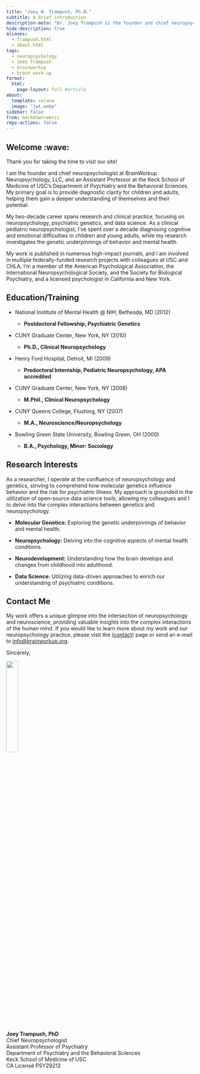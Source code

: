 ```yaml
---
title: "Joey W. Trampush, Ph.D."
subtitle: A brief introduction
description-meta: "Dr. Joey Trampush is the founder and chief neuropsychologist at BrainWorkup, LLC, and an Assistant Professor of Psychiatry and the Behavioral Sciences at the Keck School of Medicine of USC. With over two decades of experience in pediatric neuropsychology, Dr. Trampush specializes in integrating molecular genetics with neuropsychology to understand behavior and psychiatric illness risk. His clinical expertise focuses on evaluating and diagnosing cognitive, learning, and emotional difficulties in children and young adults. He conducts research in molecular genetics, neuropsychology, neurodevelopment, and data science, aimed at enhancing our comprehension of psychiatric conditions and developmental trajectories."
hide-description: true
aliases:
  - trampush.html
  - about.html
tags:
  - neuropsychology
  - Joey Trampush
  - brainworkup
  - brain work-up
format:
  html:
    page-layout: full #article
about:
  template: solana
  image: "jwt.webp"
sidebar: false
from: markdown+emoji
repo-actions: false
---
```


## Welcome :wave:

Thank you for taking the time to visit our site!

I am the founder and chief neuropsychologist at BrainWorkup Neuropsychology,
LLC, and an Assistant Professor at the Keck School of Medicine of USC's
Department of Psychiatry and the Behavioral Sciences. My primary goal is to provide diagnostic clarity for children and adults, helping them gain a deeper understanding of themselves and their potential.

My two-decade career spans research and clinical practice, focusing on neuropsychology, psychiatric genetics, and data science. As a clinical pediatric neuropsychologist, I've spent over a decade diagnosing cognitive and emotional difficulties in children and young adults, while my research investigates the genetic underpinnings of behavior and mental health.

My work is published in numerous high-impact journals, and I am involved in multiple federally-funded research projects with colleagues at USC and CHLA. I'm a member of the American Psychological Association, the International Neuropsychological Society, and the Society for Biological Psychiatry, and a licensed psychologist in California and New York.

## Education/Training

-   National Institute of Mental Health \@ NIH, Bethesda, MD (2012)

    -   **Postdoctoral Fellowship, Psychiatric Genetics**

-   CUNY Graduate Center, New York, NY (2010)

    -   **Ph.D., Clinical Neuropsychology**

-   Henry Ford Hospital, Detroit, MI (2009)

    -   **Predoctoral Internship, Pediatric Neuropsychology, APA accredited**

-   CUNY Graduate Center, New York, NY (2008)

    -   **M.Phil., Clinical Neuropsychology**

-   CUNY Queens College, Flushing, NY (2007)

    -   **M.A., Neuroscience/Neuropsychology**

-   Bowling Green State University, Bowling Green, OH (2000)

    -   **B.A., Psychology, Minor: Sociology**

## Research Interests

As a researcher, I operate at the confluence of neuropsychology and genetics, striving to comprehend how molecular genetics influence behavior and the risk for psychiatric illness.
My approach is grounded in the utilization of open-source data science tools, allowing my colleagues and I to delve into the complex interactions between genetics and neuropsychology.

-   **Molecular Genetics:** Exploring the genetic underpinnings of behavior and mental health.

-   **Neuropsychology:** Delving into the cognitive aspects of mental health conditions.

-   **Neurodevelopment:** Understanding how the brain develops and changes from childhood into adulthood.

-   **Data Science:** Utilizing data-driven approaches to enrich our understanding of psychiatric conditions.

## Contact Me

My work offers a unique glimpse into the intersection of neuropsychology and
neuroscience, providing valuable insights into the complex interactions of the
human mind. If you would like to learn more about my work and our
neuropsychology practice, please visit the ([contact](../contact/index.qmd)) page or send an e-mail to
[info@brainworkup.org](mailto:info@brainworkup.org).

Sincerely,

![](/jwt_phd.png){width="25%" fig-alt="signature"}


**Joey Trampush, PhD**\
Chief Neuropsychologist\
Assistant Professor of Psychiatry\
Department of Psychiatry and the Behavioral Sciences\
Keck School of Medicine of USC\
CA License PSY29212



  [BrainWorkup Neuropsychology, LLC]: https://brainworkup.org
  [Department of Psychiatry and the Behavioral Sciences]: https://keck.usc.edu/psychiatry/
  [Keck School of Medicine of USC]: https://keck.usc.edu/
  [American Psychological Association]: https://www.apa.org/
  [International Neuropsychological Society]: https://www.the-ins.org/
  [Society for Biological Psychiatry]: https://www.sobp.org/
  [contact]: ../contact/index.qmd#general-information
